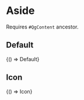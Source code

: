 


<Meta title="Components/Aside" decorators={[QgContent]} />

# Aside
Requires `#QgContent` ancestor.

## Default

<Canvas withSource="open">
  <Story
    name="Default"
    parameters={{
      docs: {
        source: {
          code: Default,
        },
      },
    }}
  >
    {() => Default}
  </Story>
</Canvas>

## Icon

<Canvas withSource="open">
  <Story
    name="Icon"
    parameters={{
      docs: {
        source: {
          code: Icon,
        },
      },
    }}
  >
    {() => Icon}
  </Story>
</Canvas>
